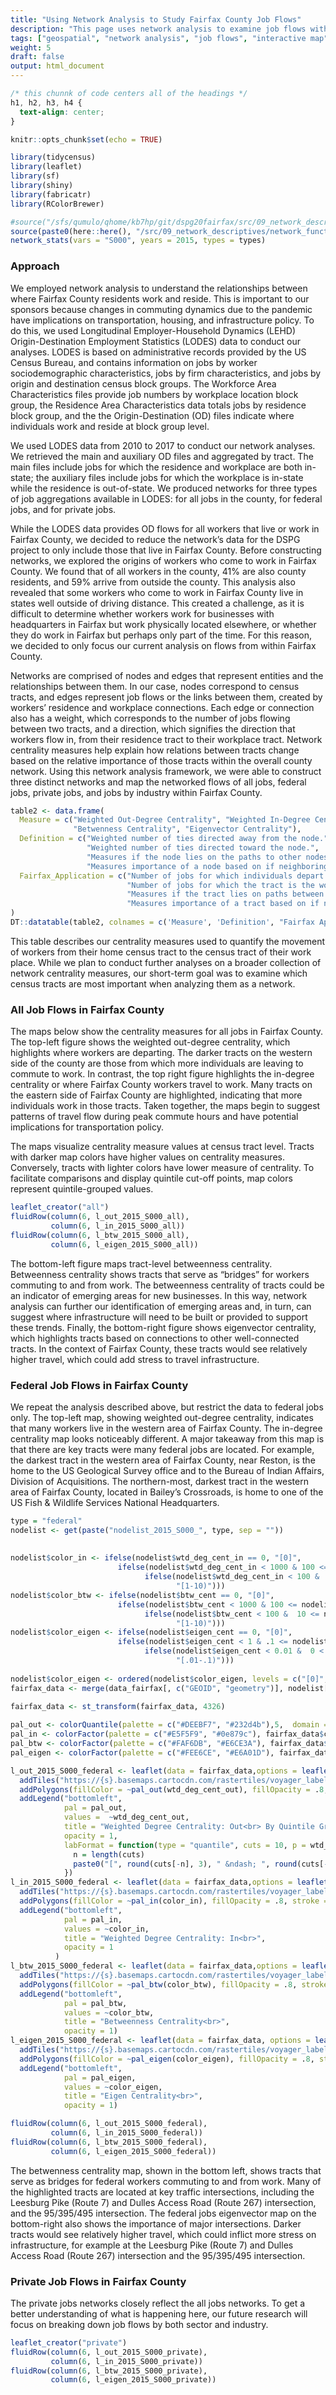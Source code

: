 ```yaml
---
title: "Using Network Analysis to Study Fairfax County Job Flows"
description: "This page uses network analysis to examine job flows within Fairfax."
tags: ["geospatial", "network analysis", "job flows", "interactive map"]
weight: 5
draft: false
output: html_document
---
```


```css
/* this chunnk of code centers all of the headings */
h1, h2, h3, h4 {
  text-align: center;
}
```

```r
knitr::opts_chunk$set(echo = TRUE)
```

```r
library(tidycensus)
library(leaflet)
library(sf)
library(shiny)
library(fabricatr)
library(RColorBrewer)

#source("/sfs/qumulo/qhome/kb7hp/git/dspg20fairfax/src/09_network_descriptives/network_functions.R")
source(paste0(here::here(), "/src/09_network_descriptives/network_functions.R"))
network_stats(vars = "S000", years = 2015, types = types)
```

### Approach

We employed network analysis to understand the relationships between where Fairfax County residents work and reside. This is important to our sponsors because changes in commuting dynamics due to the pandemic have implications on transportation, housing, and infrastructure policy. To do this, we used Longitudinal Employer-Household Dynamics (LEHD) Origin-Destination Employment Statistics (LODES) data to conduct our analyses. LODES is based on administrative records provided by the US Census Bureau, and contains information on jobs by worker sociodemographic characteristics, jobs by firm characteristics, and jobs by origin and destination census block groups. The Workforce Area Characteristics files provide job numbers by workplace location block group, the Residence Area Characteristics data totals jobs by residence block group, and the the Origin-Destination (OD) files indicate where individuals work and reside at block group level. 

We used LODES data from 2010 to 2017 to conduct our network analyses. We retrieved the main and auxiliary OD files and aggregated by tract. The main files include jobs for which the residence and workplace are both in-state; the auxiliary files include jobs for which the workplace is in-state while the residence is out-of-state. We produced networks for three types of job aggregations available in LODES: for all jobs in the county, for federal jobs, and for private jobs. 

While the LODES data provides OD flows for all workers that live or work in Fairfax County, we decided to reduce the network’s data for the DSPG project to only include those that live in Fairfax County. Before constructing networks, we explored the origins of workers who come to work in Fairfax County. We found that of all workers in the county, 41% are also county residents, and 59% arrive from outside the county. This analysis also revealed that some workers who come to work in Fairfax County live in states well outside of driving distance. This created a challenge, as it is difficult to determine whether workers work for businesses with headquarters in Fairfax but work physically located elsewhere, or whether they do work in Fairfax but perhaps only part of the time. For this reason, we decided to only focus our current analysis on flows from within Fairfax County.  

Networks are comprised of nodes and edges that represent entities and the relationships between them. In our case, nodes correspond to census tracts, and edges represent job flows or the links between them, created by workers’ residence and workplace connections. Each edge or connection also has a weight, which corresponds to the number of jobs flowing between two tracts, and a direction, which signifies the direction that workers flow in, from their residence tract to their workplace tract. Network centrality measures help explain how relations between tracts change based on the relative importance of those tracts within the overall county network. Using this network analysis framework, we were able to construct three distinct networks and map the networked flows of all jobs, federal jobs, private jobs, and jobs by industry within Fairfax County. 

```r
table2 <- data.frame(
  Measure = c("Weighted Out-Degree Centrality", "Weighted In-Degree Centrality", 
              "Betwenness Centrality", "Eigenvector Centrality"),
  Definition = c("Weighted number of ties directed away from the node.", 
                 "Weighted number of ties directed toward the node.", 
                 "Measures if the node lies on the paths to other nodes.", 
                 "Measures importance of a node based on if neighboring nodes have many connections."),
  Fairfax_Application = c("Number of jobs for which individuals depart to get to their jobs in other tracts.",
                          "Number of jobs for which the tract is the work destination.",
                          "Measures if the tract lies on paths between other tracts.",
                          "Measures importance of a tract based on if neighboring tracts have many connections.")
)
DT::datatable(table2, colnames = c('Measure', 'Definition', "Fairfax Application"))
``` 

This table describes our centrality measures used to quantify the  movement of workers from their home census tract to the census tract of their work place. While we plan to conduct further analyses on a broader collection of network centrality measures, our short-term goal was to examine which census tracts are most important when analyzing them as a network.

### All Job Flows in Fairfax County

The maps below show the centrality measures for all jobs in Fairfax County. The top-left figure shows the weighted out-degree centrality, which highlights where workers are departing. The darker tracts on the western side of the county are those from which more individuals are leaving to commute to work. In contrast, the top right figure highlights the in-degree centrality or where Fairfax County workers travel to work. Many tracts on the eastern side of Fairfax County are highlighted, indicating that more individuals work in those tracts. Taken together, the maps begin to suggest patterns of travel flow during peak commute hours and have potential implications for transportation policy.  

The maps visualize centrality measure values at census tract level. Tracts with darker map colors have higher values on centrality measures. Conversely, tracts with lighter colors have lower measure of centrality. To facilitate comparisons and display quintile cut-off points, map colors represent quintile-grouped values.

```r
leaflet_creator("all")
fluidRow(column(6, l_out_2015_S000_all), 
         column(6, l_in_2015_S000_all))
fluidRow(column(6, l_btw_2015_S000_all), 
         column(6, l_eigen_2015_S000_all))
```

The bottom-left figure maps tract-level betweenness centrality. Betweenness centrality shows tracts that serve as “bridges” for workers commuting to and from work. The betweenness centrality of tracts could be an indicator of emerging areas for new businesses. In this way, network analysis can further our identification of emerging areas and, in turn, can suggest where infrastructure will need to be built or provided to support these trends. Finally, the bottom-right figure shows eigenvector centrality, which highlights tracts based on connections to other well-connected tracts. In the context of Fairfax County, these tracts would see relatively higher travel, which could add stress to travel infrastructure. 

### Federal Job Flows in Fairfax County

We repeat the analysis described above, but restrict the data to federal jobs only. The top-left map, showing weighted out-degree centrality, indicates that many workers live in the western area of Fairfax County. The in-degree centrality map looks noticeably different. A major takeaway from this map is that there are key tracts were many federal jobs are located. For example, the darkest tract in the western area of Fairfax County, near Reston, is the home to the US Geological Survey office and to the Bureau of Indian Affairs, Division of Acquisitions. The northern-most, darkest tract in the western area of Fairfax County, located in Bailey's Crossroads, is home to one of the US Fish & Wildlife Services National Headquarters.

```r
type = "federal"
nodelist <- get(paste("nodelist_2015_S000_", type, sep = ""))
  
  
nodelist$color_in <- ifelse(nodelist$wtd_deg_cent_in == 0, "[0]", 
                        ifelse(nodelist$wtd_deg_cent_in < 1000 & 100 <= nodelist$wtd_deg_cent_in, "[100-1000)",
                              ifelse(nodelist$wtd_deg_cent_in < 100 &  10 <= nodelist$wtd_deg_cent_in, "[10-100)", 
                                     "[1-10)")))
nodelist$color_btw <- ifelse(nodelist$btw_cent == 0, "[0]", 
                        ifelse(nodelist$btw_cent < 1000 & 100 <= nodelist$btw_cent, "[100-1000)",
                              ifelse(nodelist$btw_cent < 100 &  10 <= nodelist$btw_cent, "[10-100)", 
                                     "[1-10)")))
nodelist$color_eigen <- ifelse(nodelist$eigen_cent == 0, "[0]", 
                        ifelse(nodelist$eigen_cent < 1 & .1 <= nodelist$eigen_cent, "[.1-1)",
                              ifelse(nodelist$eigen_cent < 0.01 &  0 < nodelist$eigen_cent, "(0-.01)", 
                                     "[.01-.1)")))
  
nodelist$color_eigen <- ordered(nodelist$color_eigen, levels = c("[0]", "(0-.01)","[.01-.1)", "[.1-1)"))
fairfax_data <- merge(data_fairfax[, c("GEOID", "geometry")], nodelist[, c("tract", "wtd_deg_cent_out", "wtd_deg_cent_in", "btw_cent", "eigen_cent", "color_in", "color_btw","color_eigen")], by.x= "GEOID", by.y = "tract", all = TRUE)
  
fairfax_data <- st_transform(fairfax_data, 4326)

pal_out <- colorQuantile(palette = c("#DEEBF7", "#232d4b"),5,  domain = fairfax_data$wtd_deg_cent_out)
pal_in <- colorFactor(palette = c("#E5F5F9", "#0e879c"), fairfax_data$color_in)
pal_btw <- colorFactor(palette = c("#FAF6DB", "#E6CE3A"), fairfax_data$color_btw)
pal_eigen <- colorFactor(palette = c("#FEE6CE", "#E6A01D"), fairfax_data$color_eigen)

l_out_2015_S000_federal <- leaflet(data = fairfax_data,options = leafletOptions(minZoom = 10))%>%
  addTiles("https://{s}.basemaps.cartocdn.com/rastertiles/voyager_labels_under/{z}/{x}/{y}.png") %>%
  addPolygons(fillColor = ~pal_out(wtd_deg_cent_out), fillOpacity = .8, stroke = FALSE) %>%
  addLegend("bottomleft", 
            pal = pal_out, 
            values =  ~wtd_deg_cent_out,
            title = "Weighted Degree Centrality: Out<br> By Quintile Group", 
            opacity = 1, 
            labFormat = function(type = "quantile", cuts = 10, p = wtd_deg_cent_out) {
              n = length(cuts)
              paste0("[", round(cuts[-n], 3), " &ndash; ", round(cuts[-1], 3), ")")
            })
l_in_2015_S000_federal <- leaflet(data = fairfax_data,options = leafletOptions(minZoom = 10))%>%
  addTiles("https://{s}.basemaps.cartocdn.com/rastertiles/voyager_labels_under/{z}/{x}/{y}.png") %>%
  addPolygons(fillColor = ~pal_in(color_in), fillOpacity = .8, stroke = FALSE) %>%
  addLegend("bottomleft", 
            pal = pal_in, 
            values = ~color_in,
            title = "Weighted Degree Centrality: In<br>", 
            opacity = 1
          )
l_btw_2015_S000_federal <- leaflet(data = fairfax_data,options = leafletOptions(minZoom = 10))%>%
  addTiles("https://{s}.basemaps.cartocdn.com/rastertiles/voyager_labels_under/{z}/{x}/{y}.png") %>%
  addPolygons(fillColor = ~pal_btw(color_btw), fillOpacity = .8, stroke = FALSE) %>%
  addLegend("bottomleft", 
            pal = pal_btw, 
            values = ~color_btw,
            title = "Betweenness Centrality<br>", 
            opacity = 1)
l_eigen_2015_S000_federal <- leaflet(data = fairfax_data, options = leafletOptions(minZoom = 10))%>%
  addTiles("https://{s}.basemaps.cartocdn.com/rastertiles/voyager_labels_under/{z}/{x}/{y}.png") %>%
  addPolygons(fillColor = ~pal_eigen(color_eigen), fillOpacity = .8, stroke = FALSE) %>%
  addLegend("bottomleft", 
            pal = pal_eigen, 
            values = ~color_eigen,
            title = "Eigen Centrality<br>", 
            opacity = 1)

fluidRow(column(6, l_out_2015_S000_federal), 
         column(6, l_in_2015_S000_federal))
fluidRow(column(6, l_btw_2015_S000_federal), 
         column(6, l_eigen_2015_S000_federal))
```

The betwenness centrality map, shown in the bottom left, shows tracts that serve as bridges for federal workers commuting to and from work. Many of the highlighted tracts are located at key traffic intersections, including the Leesburg Pike (Route 7) and Dulles Access Road (Route 267) intersection, and the 95/395/495 intersection. The federal jobs eigenvector map on the bottom-right also shows the importance of major intersections. Darker tracts would see relatively higher travel, which could inflict more stress on infrastructure, for example at the Leesburg Pike (Route 7) and Dulles Access Road (Route 267) intersection and the 95/395/495 intersection. 

### Private Job Flows in Fairfax County

The private jobs networks closely reflect the all jobs networks. To get a better understanding of what is happening here, our future research will focus on breaking down job flows by both sector and industry.

```r
leaflet_creator("private")
fluidRow(column(6, l_out_2015_S000_private), 
         column(6, l_in_2015_S000_private))
fluidRow(column(6, l_btw_2015_S000_private), 
         column(6, l_eigen_2015_S000_private))
```